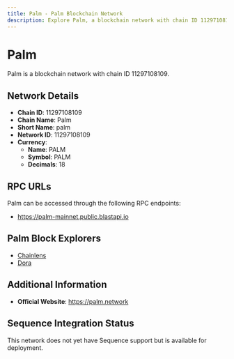 ```yaml
--- 
title: Palm - Palm Blockchain Network
description: Explore Palm, a blockchain network with chain ID 11297108109. Learn about its native currency, PALM, and how to interact with the network.
---
```


# Palm

Palm is a blockchain network with chain ID 11297108109.

## Network Details

- **Chain ID**: 11297108109
- **Chain Name**: Palm
- **Short Name**: palm
- **Network ID**: 11297108109
- **Currency**: 
  - **Name**: PALM
  - **Symbol**: PALM
  - **Decimals**: 18

## RPC URLs

Palm can be accessed through the following RPC endpoints:

- https://palm-mainnet.public.blastapi.io

## Palm Block Explorers

- [Chainlens](https://palm.chainlens.com)
- [Dora](https://www.ondora.xyz/network/palm)

## Additional Information

- **Official Website**: https://palm.network

## Sequence Integration Status

This network does not yet have Sequence support but is available for deployment.
